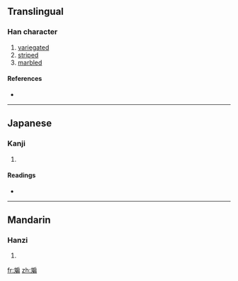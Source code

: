 ==Translingual==

===Han character===
{{Han char|rn=67|rad=文|as=09|sn=13|four=0242<sub>7</sub>|canj=卜大竹尸月 (YKHSB), 卜大戈尸月 (YKISB)}}

# [[variegated]]
# [[striped]]
# [[marbled]]

====References====
* {{Han ref|kx=0477.120|dkj=13471|dj=0835.120|hdz=32170.210|uh=6592|ud=26002|bh=DDBD|bd=56765}}

----

==Japanese==

===Kanji===
{{ja-kanji|grade=|rs=文09}}

# {{defn|Japanese}}

====Readings====
* {{ja-readings|on=[[はん]] (han), [[へん]] (hen)|kun=[[まだら]] (madara)}}

----

==Mandarin==

===Hanzi===
{{cmn-hanzi|pin=[[bān]] ([[ban1]])|wg=pan<sup>1</sup>}}

# {{defn|Mandarin}}

[[fr:斒]]
[[zh:斒]]